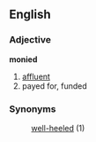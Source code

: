 ==English==
===Adjective===
'''monied'''
# [[affluent]]
# payed for, funded

===Synonyms===
:[[well-heeled]] (1)